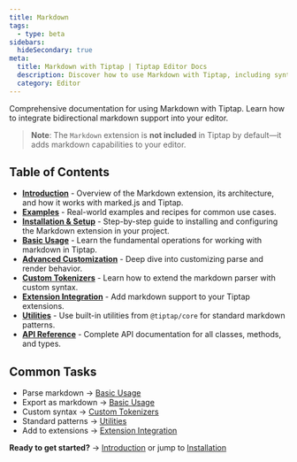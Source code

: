 ```yaml
---
title: Markdown
tags:
  - type: beta
sidebars:
  hideSecondary: true
meta:
  title: Markdown with Tiptap | Tiptap Editor Docs
  description: Discover how to use Markdown with Tiptap, including syntax for headings, lists, code blocks, and more. Learn more in our docs!
  category: Editor
---
```


Comprehensive documentation for using Markdown with Tiptap. Learn how to integrate bidirectional markdown support into your editor.

> **Note**: The `Markdown` extension is **not included** in Tiptap by default—it adds markdown capabilities to your editor.

## Table of Contents

- [**Introduction**](/editor/core-concepts/markdown/introduction) - Overview of the Markdown extension, its architecture, and how it works with marked.js and Tiptap.
- [**Examples**](/editor/core-concepts/markdown/examples) - Real-world examples and recipes for common use cases.
- [**Installation & Setup**](/editor/core-concepts/markdown/installation) - Step-by-step guide to installing and configuring the Markdown extension in your project.
- [**Basic Usage**](/editor/core-concepts/markdown/basic-usage) - Learn the fundamental operations for working with markdown in Tiptap.
- [**Advanced Customization**](/editor/core-concepts/markdown/advanced-usage) - Deep dive into customizing parse and render behavior.
- [**Custom Tokenizers**](/editor/core-concepts/markdown/custom-tokenizers) - Learn how to extend the markdown parser with custom syntax.
- [**Extension Integration**](/editor/core-concepts/markdown/extension-integration) - Add markdown support to your Tiptap extensions.
- [**Utilities**](/editor/core-concepts/markdown/utilities) - Use built-in utilities from `@tiptap/core` for standard markdown patterns.
- [**API Reference**](/editor/core-concepts/markdown/api) - Complete API documentation for all classes, methods, and types.

## Common Tasks

- Parse markdown → [Basic Usage](/editor/core-concepts/markdown/basic-usage#setting-content-from-markdown)
- Export as markdown → [Basic Usage](/editor/core-concepts/markdown/basic-usage#getting-markdown-from-the-editor)
- Custom syntax → [Custom Tokenizers](/editor/core-concepts/markdown/custom-tokenizers)
- Standard patterns → [Utilities](/editor/core-concepts/markdown/utilities)
- Add to extensions → [Extension Integration](/editor/core-concepts/markdown/extension-integration)

**Ready to get started?** → [Introduction](/editor/core-concepts/markdown/introduction) or jump to [Installation](/editor/core-concepts/markdown/installation)
